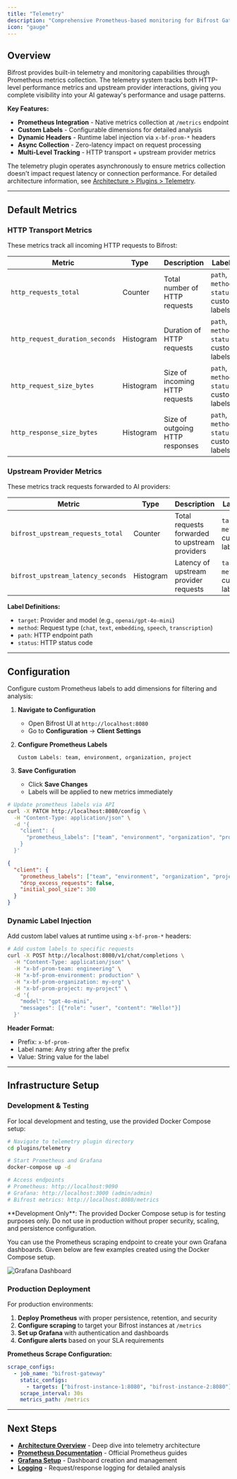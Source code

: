 ```yaml
---
title: "Telemetry"
description: "Comprehensive Prometheus-based monitoring for Bifrost Gateway with custom metrics and labels."
icon: "gauge"
---
```


## Overview

Bifrost provides built-in telemetry and monitoring capabilities through Prometheus metrics collection. The telemetry system tracks both HTTP-level performance metrics and upstream provider interactions, giving you complete visibility into your AI gateway's performance and usage patterns.

**Key Features:**
- **Prometheus Integration** - Native metrics collection at `/metrics` endpoint
- **Custom Labels** - Configurable dimensions for detailed analysis
- **Dynamic Headers** - Runtime label injection via `x-bf-prom-*` headers
- **Async Collection** - Zero-latency impact on request processing
- **Multi-Level Tracking** - HTTP transport + upstream provider metrics

The telemetry plugin operates asynchronously to ensure metrics collection doesn't impact request latency or connection performance. For detailed architecture information, see [Architecture > Plugins > Telemetry](../architecture/plugins/telemetry).

---

## Default Metrics

### HTTP Transport Metrics

These metrics track all incoming HTTP requests to Bifrost:

| Metric | Type | Description | Labels |
|--------|------|-------------|---------|
| `http_requests_total` | Counter | Total number of HTTP requests | `path`, `method`, `status`, custom labels |
| `http_request_duration_seconds` | Histogram | Duration of HTTP requests | `path`, `method`, `status`, custom labels |
| `http_request_size_bytes` | Histogram | Size of incoming HTTP requests | `path`, `method`, `status`, custom labels |
| `http_response_size_bytes` | Histogram | Size of outgoing HTTP responses | `path`, `method`, `status`, custom labels |

### Upstream Provider Metrics

These metrics track requests forwarded to AI providers:

| Metric | Type | Description | Labels |
|--------|------|-------------|---------|
| `bifrost_upstream_requests_total` | Counter | Total requests forwarded to upstream providers | `target`, `method`, custom labels |
| `bifrost_upstream_latency_seconds` | Histogram | Latency of upstream provider requests | `target`, `method`, custom labels |

**Label Definitions:**
- `target`: Provider and model (e.g., `openai/gpt-4o-mini`)
- `method`: Request type (`chat`, `text`, `embedding`, `speech`, `transcription`)
- `path`: HTTP endpoint path
- `status`: HTTP status code

---

## Configuration

Configure custom Prometheus labels to add dimensions for filtering and analysis:

<Tabs group="config-method">
<Tab title="Web UI">

1. **Navigate to Configuration**
   - Open Bifrost UI at `http://localhost:8080`
   - Go to **Configuration** → **Client Settings**

2. **Configure Prometheus Labels**
   ```
   Custom Labels: team, environment, organization, project
   ```

3. **Save Configuration**
   - Click **Save Changes**
   - Labels will be applied to new metrics immediately

</Tab>
<Tab title="API">

```bash
# Update prometheus labels via API
curl -X PATCH http://localhost:8080/config \
  -H "Content-Type: application/json" \
  -d '{
    "client": {
      "prometheus_labels": ["team", "environment", "organization", "project"]
    }
  }'
```

</Tab>
<Tab title="config.json">

```json
{
  "client": {
    "prometheus_labels": ["team", "environment", "organization", "project"],
    "drop_excess_requests": false,
    "initial_pool_size": 300
  }
}
```

</Tab>
</Tabs>

### Dynamic Label Injection

Add custom label values at runtime using `x-bf-prom-*` headers:

```bash
# Add custom labels to specific requests
curl -X POST http://localhost:8080/v1/chat/completions \
  -H "Content-Type: application/json" \
  -H "x-bf-prom-team: engineering" \
  -H "x-bf-prom-environment: production" \
  -H "x-bf-prom-organization: my-org" \
  -H "x-bf-prom-project: my-project" \
  -d '{
    "model": "gpt-4o-mini",
    "messages": [{"role": "user", "content": "Hello!"}]
  }'
```

**Header Format:**
- Prefix: `x-bf-prom-`
- Label name: Any string after the prefix
- Value: String value for the label

---

## Infrastructure Setup

### Development & Testing

For local development and testing, use the provided Docker Compose setup:

```bash
# Navigate to telemetry plugin directory
cd plugins/telemetry

# Start Prometheus and Grafana
docker-compose up -d

# Access endpoints
# Prometheus: http://localhost:9090
# Grafana: http://localhost:3000 (admin/admin)
# Bifrost metrics: http://localhost:8080/metrics
```

<Warning>
**Development Only**: The provided Docker Compose setup is for testing purposes only. Do not use in production without proper security, scaling, and persistence configuration.
</Warning>

You can use the Prometheus scraping endpoint to create your own Grafana dashboards. Given below are few examples created using the Docker Compose setup.

![Grafana Dashboard](../../media/grafana-dashboard.png)

### Production Deployment

For production environments:

1. **Deploy Prometheus** with proper persistence, retention, and security
2. **Configure scraping** to target your Bifrost instances at `/metrics`
3. **Set up Grafana** with authentication and dashboards
4. **Configure alerts** based on your SLA requirements

**Prometheus Scrape Configuration:**
```yaml
scrape_configs:
  - job_name: "bifrost-gateway"
    static_configs:
      - targets: ["bifrost-instance-1:8080", "bifrost-instance-2:8080"]
    scrape_interval: 30s
    metrics_path: /metrics
```

---

## Next Steps

- **[Architecture Overview](../architecture/plugins/telemetry)** - Deep dive into telemetry architecture
- **[Prometheus Documentation](https://prometheus.io/docs/)** - Official Prometheus guides
- **[Grafana Setup](https://grafana.com/docs/)** - Dashboard creation and management
- **[Logging](./logging)** - Request/response logging for detailed analysis
